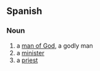 ==Spanish==

===Noun===
{{es-noun|m|head=[[hombre]] [[de]] [[Dios]]|f=mujer de Dios}}

# a [[man of God]], a godly man
# a [[minister]]
# a [[priest]]